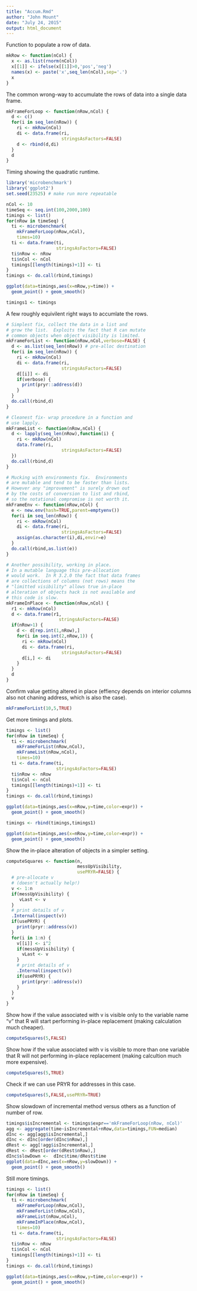 ```yaml
---
title: "Accum.Rmd"
author: "John Mount"
date: "July 24, 2015"
output: html_document
---
```



Function to populate a row of data.

```r
mkRow <- function(nCol) {
  x <- as.list(rnorm(nCol))
  x[[1]] <- ifelse(x[[1]]>0,'pos','neg')
  names(x) <- paste('x',seq_len(nCol),sep='.')
  x
}
```

The common wrong-way to accumulate the rows of data into a single data frame.

```r
mkFrameForLoop <- function(nRow,nCol) {
  d <- c()
  for(i in seq_len(nRow)) {
    ri <- mkRow(nCol)
    di <- data.frame(ri,
                     stringsAsFactors=FALSE)
    d <- rbind(d,di)
  }
  d
}
```

Timing showing the quadratic runtime.

```r
library('microbenchmark')
library('ggplot2')
set.seed(23525) # make run more repeatable

nCol <- 10
timeSeq <- seq.int(100,2000,100)
timings <- list()
for(nRow in timeSeq) {
  ti <- microbenchmark(
    mkFrameForLoop(nRow,nCol),
    times=10)
  ti <- data.frame(ti,
                   stringsAsFactors=FALSE)
  ti$nRow <- nRow
  ti$nCol <- nCol
  timings[[length(timings)+1]] <- ti
}
timings <- do.call(rbind,timings)

ggplot(data=timings,aes(x=nRow,y=time)) +
  geom_point() + geom_smooth() 

timings1 <- timings
```

A few roughly equivilent right ways to accumlate the rows.

```r
# Simplest fix, collect the data in a list and
# grow the list.  Exploits the fact that R can mutate
# common objects when object visibility is limited.
mkFrameForList <- function(nRow,nCol,verbose=FALSE) {
  d <- as.list(seq_len(nRow)) # pre-alloc destination
  for(i in seq_len(nRow)) {
    ri <- mkRow(nCol)
    di <- data.frame(ri,
                     stringsAsFactors=FALSE)
    d[[i]] <- di
    if(verbose) {
      print(pryr::address(d))
    }
  }
  do.call(rbind,d)
}

# Cleanest fix- wrap procedure in a function and
# use lapply.
mkFrameList <- function(nRow,nCol) {
  d <- lapply(seq_len(nRow),function(i) {
    ri <- mkRow(nCol)
    data.frame(ri,
                     stringsAsFactors=FALSE)
  })
  do.call(rbind,d)
}

# Mucking with environments fix.  Environments
# are mutable and tend to be faster than lists.
# However any "improvement" is surely drown out
# by the costs of conversion to list and rbind,
# so the notational compromise is not worth it.
mkFrameEnv <- function(nRow,nCol) {
  e <- new.env(hash=TRUE,parent=emptyenv())
  for(i in seq_len(nRow)) {
    ri <- mkRow(nCol)
    di <- data.frame(ri,
                     stringsAsFactors=FALSE)
    assign(as.character(i),di,envir=e)
  }
  do.call(rbind,as.list(e))
}

# Another possibility, working in place.
# In a mutable language this pre-allocation
# would work.  In R 3.2.0 the fact that data frames
# are collections of columns (not rows) means the
# "limitted visibility" allows true in-place 
# alteration of objects hack is not available and
# this code is slow.
mkFrameInPlace <- function(nRow,nCol) {
  r1 <- mkRow(nCol)
  d <- data.frame(r1,
                    stringsAsFactors=FALSE)
  if(nRow>1) {
    d <- d[rep.int(1,nRow),]
    for(i in seq.int(2,nRow,1)) {
      ri <- mkRow(nCol)
      di <- data.frame(ri,
                     stringsAsFactors=FALSE)
      d[i,] <- di
    }
  }
  d
}
```

Confirm value getting altered in place (effiency depends on interior columns also not chaning address, which is also the case).

```r
mkFrameForList(10,5,TRUE)
```

Get more timings and plots.

```r
timings <- list()
for(nRow in timeSeq) {
  ti <- microbenchmark(
    mkFrameForList(nRow,nCol),
    mkFrameList(nRow,nCol),
    times=10)
  ti <- data.frame(ti,
                   stringsAsFactors=FALSE)
  ti$nRow <- nRow
  ti$nCol <- nCol
  timings[[length(timings)+1]] <- ti
}
timings <- do.call(rbind,timings)

ggplot(data=timings,aes(x=nRow,y=time,color=expr)) +
  geom_point() + geom_smooth() 

timings <- rbind(timings,timings1)

ggplot(data=timings,aes(x=nRow,y=time,color=expr)) +
  geom_point() + geom_smooth() 
```

Show the in-place alteration of objects in a simpler setting.

```r
computeSquares <- function(n,
                           messUpVisibility,
                           usePRYR=FALSE) {
  # pre-allocate v
  # (doesn't actually help!)
  v <- 1:n
  if(messUpVisibility) {
     vLast <- v
  }
  # print details of v
  .Internal(inspect(v))
  if(usePRYR) {
    print(pryr::address(v))
  }
  for(i in 1:n) {
    v[[i]] <- i^2
    if(messUpVisibility) {
      vLast <- v
    }
    # print details of v
    .Internal(inspect(v))
    if(usePRYR) {
      print(pryr::address(v))
    }
  }
  v
}
```

Show how if the value associated with v is visible only to the variable name "v" that R will start performing in-place replacement (making calculation much cheaper).

```r
computeSquares(5,FALSE)
```

Show how if the value associated with v is visible to more than one variable that R will not performing in-place replacement (making calcultion much more expensive).

```r
computeSquares(5,TRUE)
```

Check if we can use PRYR for addresses in this case.

```r
computeSquares(5,FALSE,usePRYR=TRUE)
```

Show slowdown of incremental method versus others as a function of number of row.

```r
timings$isIncremental <- timings$expr=='mkFrameForLoop(nRow, nCol)'
agg <- aggregate(time~isIncremental+nRow,data=timings,FUN=median)
dInc <- agg[agg$isIncremental,]
dInc <- dInc[order(dInc$nRow),]
dRest <- agg[!agg$isIncremental,]
dRest <- dRest[order(dRest$nRow),]
dInc$slowDown <-  dInc$time/dRest$time
ggplot(data=dInc,aes(x=nRow,y=slowDown)) +
  geom_point() + geom_smooth()
```

Still more timings.

```r
timings <- list()
for(nRow in timeSeq) {
  ti <- microbenchmark(
    mkFrameForLoop(nRow,nCol),
    mkFrameForList(nRow,nCol),
    mkFrameList(nRow,nCol),
    mkFrameInPlace(nRow,nCol),
    times=10)
  ti <- data.frame(ti,
                   stringsAsFactors=FALSE)
  ti$nRow <- nRow
  ti$nCol <- nCol
  timings[[length(timings)+1]] <- ti
}
timings <- do.call(rbind,timings)

ggplot(data=timings,aes(x=nRow,y=time,color=expr)) +
  geom_point() + geom_smooth() 
```


